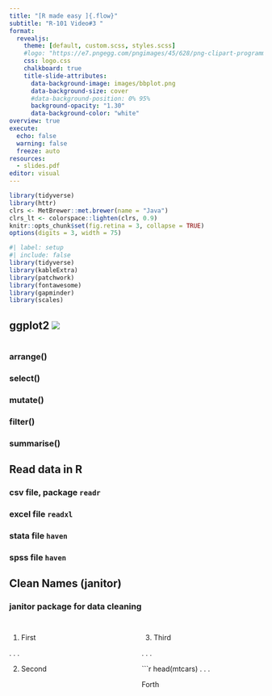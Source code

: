 ```yaml
---
title: "[R made easy ]{.flow}"
subtitle: "R-101 Video#3 "
format:
  revealjs:
    theme: [default, custom.scss, styles.scss]
    #logo: "https://e7.pngegg.com/pngimages/45/628/png-clipart-programming-language-computational-statistics-rstudio-others-blue-angle.png"
    css: logo.css
    chalkboard: true
    title-slide-attributes:
      data-background-image: images/bbplot.png
      data-background-size: cover
      #data-background-position: 0% 95%
      background-opacity: "1.30"
      data-background-color: "white"
overview: true
execute:
  echo: false
  warning: false
  freeze: auto
resources:
  - slides.pdf
editor: visual
---
```


```r
library(tidyverse)
library(httr)
clrs <- MetBrewer::met.brewer(name = "Java")
clrs_lt <- colorspace::lighten(clrs, 0.9)
knitr::opts_chunk$set(fig.retina = 3, collapse = TRUE)
options(digits = 3, width = 75)
```

```r
#| label: setup
#| include: false
library(tidyverse)
library(kableExtra)
library(patchwork)
library(fontawesome)
library(gapminder)
library(scales)
```

## [ggplot2]{.flow} ![](images/bbplot.png){background-color="#0298ed"}




# 


### arrange()

### select()

### mutate()

### filter()

### summarise()

## [Read data in R]{.flow} {background-color="#0298ed"}

### csv file, package `readr`

### excel file `readxl`

### stata file `haven`

### spss file `haven`

## [Clean Names (janitor)]{.flow} {background-color="#0298ed"}

### janitor package for data cleaning

##

:::: {.columns}

::: {.column width="50%"}

1. First

. . .

2. Second

:::

::: {.column width="50%"}

3. Third

. . .

```r
head(mtcars)
. . .

Forth
:::

::::

